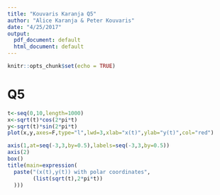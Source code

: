 ```yaml
---
title: "Kouvaris Karanja Q5"
author: "Alice Karanja & Peter Kouvaris"
date: "4/25/2017"
output:
  pdf_document: default
  html_document: default
---
```


```r
knitr::opts_chunk$set(echo = TRUE)
```

# Q5

```r
t<-seq(0,10,length=1000)
x<-sqrt(t)*cos(2*pi*t)
y<-sqrt(t)*sin(2*pi*t)
plot(x,y,axes=F,type="l",lwd=3,xlab="x(t)",ylab="y(t)",col="red")

axis(1,at=seq(-3,3,by=0.5),labels=seq(-3,3,by=0.5))
axis(2)
box()
title(main=expression(
  paste("(x(t),y(t)) with polar coordinates",
        (list(sqrt(t),2*pi*t))
  )))

```